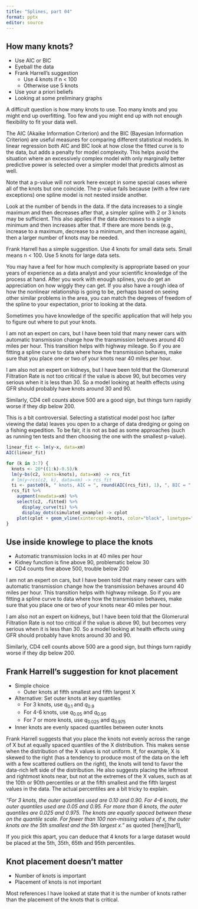 ```yaml
---
title: "Splines, part 04"
format: pptx
editor: source
---
```


## How many knots?

-   Use AIC or BIC
-   Eyeball the data
-   Frank Harrell's suggestion
    -   Use 4 knots if n < 100
    -   Otherwise use 5 knots
-   Use your a priori beliefs
-   Looking at some preliminary graphs

::: notes

A difficult question is how many knots to use. Too many knots and you might end up overfitting. Too few and you might end up with not enough flexibility to fit your data well.

The AIC (Akaike Information Criterion) and the BIC (Bayesian Information Criterion) are useful measures for comparing different statistical models. In linear regression both AIC and BIC look at how close the fitted curve is to the data, but adds a penalty for model complexity. This helps avoid the situation where an excessively complex model with only marginally better predictive power is selected over a simpler model that predicts almost as well.

Note that a p-value will not work here except in some special cases where all of the knots but one coincide. The p-value fails because (with a few rare exceptions) one spline model is not nested inside another.

Look at the number of bends in the data. If the data increases to a single maximum and then decreases after that, a simpler spline with 2 or 3 knots may be sufficient. This also applies if the data decreases to a single minimum and then increases after that. If there are more bends (e.g., increase to a maximum, decrease to a minimum, and then increase again), then a larger number of knots may be needed.

Frank Harrell has a simple suggestion. Use 4 knots for small data sets. Small means n < 100. Use 5 knots for large data sets.

You may have a feel for how much complexity is appropriate based on your years of experience as a data analyst and your scientific knowledge of the process at hand. After you work with enough splines, you do get an appreciation on how wiggly they can get. If you also have a rough idea of how the nonlinear relationship is going to be, perhaps based on seeing other similar problems in the area, you can match the degrees of freedom of the spline to your expectation, prior to looking at the data.

Sometimes you have knowledge of the specific application that will help you to figure out where to put your knots. 

I am not an expert on cars, but I have been told that many newer cars with automatic transmission change how the transmission behaves around 40 miles per hour. This transition helps with highway mileage. So if you are fitting a spline curve to data where how the transmission behaves, make sure that you place one or two of your knots near 40 miles per hour.

I am also not an expert on kidneys, but I have been told that the Glomerural Filtration Rate is not too critical if the value is above 90, but becomes very serious when it is less than 30. So a model looking at health effects using GFR should probably have knots around 30 and 90.

Similarly, CD4 cell counts above 500 are a good sign, but things turn rapidly worse if they dip below 200.

This is a bit controversial. Selecting a statistical model post hoc (after viewing the data) leaves you open to a charge of data dredging or going on a fishing expedition. To be fair, it is not as bad as some approaches (such as running ten tests and then choosing the one with the smallest p-value).

:::

```r

linear_fit <- lm(y~x, data=xm)
AIC(linear_fit)

for (k in 3:7) {
  knots <- 20*((1:k)-0.5)/k
  lm(y~bs(c2, knots=knots), data=xm) -> rcs_fit
  # lm(y~rcs(c2, k), data=xm) -> rcs_fit
  ti <- paste0(k, " knots, AIC = ", round(AIC(rcs_fit), 1), ", BIC = ", round(BIC(rcs_fit), 1))
  rcs_fit %>%
    augment(newdata=xm) %>%
    select(c2, .fitted) %>%
      display_curve(ti) %>%
      display_dots(simulated_example) -> cplot
    plot(cplot + geom_vline(xintercept=knots, color="black", linetype="dotted"))
}
```

## Use inside knowlege to place the knots

-   Automatic transmission locks in at 40 miles per hour
-   Kidney function is fine above 90, problematic below 30
-   CD4 counts fine above 500, trouble below 200

::: notes

I am not an expert on cars, but I have been told that many newer cars with automatic transmission change how the transmission behaves around 40 miles per hour. This transition helps with highway mileage. So if you are fitting a spline curve to data where how the transmission behaves, make sure that you place one or two of your knots near 40 miles per hour.

I am also not an expert on kidneys, but I have been told that the Glomerural Filtration Rate is not too critical if the value is above 90, but becomes very serious when it is less than 30. So a model looking at health effects using GFR should probably have knots around 30 and 90.

Similarly, CD4 cell counts above 500 are a good sign, but things turn rapidly worse if they dip below 200.

:::

## Frank Harrell's suggestion for knot placement

-   Simple choice
    -   Outer knots at fifth smallest and fifth largest X
-   Alternative: Set outer knots at key quantiles
    -   For 3 knots, use $q_{0.1}$ and $q_{0.9}$
    -   For 4-6 knots, use $q_{0.05}$ and $q_{0.95}$
    -   For 7 or more knots, use $q_{0.025}$ and $q_{0.975}$
-   Inner knots are evenly spaced quantiles between outer knots

::: notes

Frank Harrell suggests that you place the knots not evenly across the range of X but at equally spaced quantiles of the X distribution. This makes sense when the distribution of the X values is not uniform. If, for example, X is skewed to the right (has a tendency to produce most of the data on the left with a few scattered outliers on the right), the knots will tend to favor the data-rich left side of the distribution. He also suggests placing the leftmost and rightmost knots near, but not at the extremes of the X values, such as at the 10th or 90th percentiles or at the fifth smallest and the fifth largest values in the data. The actual percentiles are a bit tricky to explain.

*"For 3 knots, the outer quantiles used are 0.10 and 0.90. For 4-6 knots, the outer quantiles used are 0.05 and 0.95. For more than 6 knots, the outer quantiles are 0.025 and 0.975. The knots are equally spaced between these on the quantile scale. For fewer than 100 non-missing values of x, the outer knots are the 5th smallest and the 5th largest x."* as quoted [here][har1],

If you pick this apart, you can deduce that 4 knots for a large dataset would be placed at the 5th, 35th, 65th and 95th percentiles.

:::

## Knot placement doesn't matter

-   Number of knots is important
-   Placement of knots is not important

::: notes

Most references I have looked at state that it is the number of knots rather than the placement of the knots that is critical. 

:::

